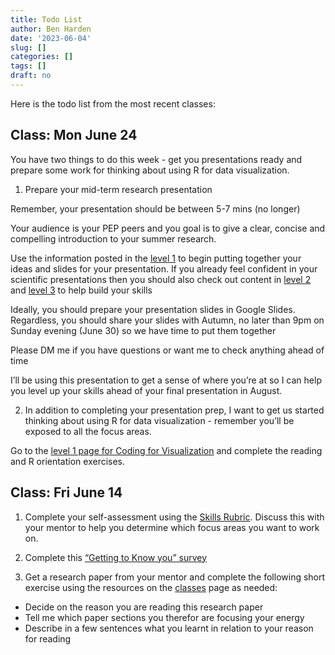 ```yaml
---
title: Todo List
author: Ben Harden
date: '2023-06-04'
slug: []
categories: []
tags: []
draft: no
---
```


Here is the todo list from the most recent classes:


## Class: Mon June 24

You have two things to do this week - get you presentations ready and prepare some work for thinking about using R for data visualization.

1. Prepare your mid-term research presentation

Remember, your presentation should be between 5-7 mins (no longer)

Your audience is your PEP peers and you goal is to give a clear, concise and compelling introduction to your summer research.

Use the information posted in the [level 1](/classes/core-skills/presentation/level-1) to begin putting together your ideas and slides for your presentation. If you already feel confident in your scientific presentations then you should also check out content in [level 2](/classes/core-skills/presentation/level-2) and [level 3](/classes/core-skills/presentation/level-3) to help build your skills

Ideally, you should prepare your presentation slides in Google Slides. Regardless, you should share your slides with Autumn, no later than 9pm on Sunday evening (June 30) so we have time to put them together 

Please DM me if you have questions or want me to check anything ahead of time

I'll be using this presentation to get a sense of where you're at so I can help you level up your skills ahead of your final presentation in August.

2. In addition to completing your presentation prep, I want to get us started thinking about using R for data visualization - remember you'll be exposed to all the focus areas. 

Go to the [level 1 page for Coding for Visualization](/classes/focus-areas/data-viz/level-1) and complete the reading and R orientation exercises. 








## Class: Fri June 14

1. Complete your self-assessment using the [Skills Rubric](/docs/pep2024_rubric.pdf). Discuss this with your mentor to help you determine which focus areas you want to work on.
1. Complete this ["Getting to Know you" survey](https://docs.google.com/forms/d/e/1FAIpQLSdqKHCQmCD4S640-ayeZ0jZiGce4K_ITpHUlEygV_fz6FZ1cQ/viewform?usp=sf_link)

1. Get a research paper from your mentor and complete the following short exercise using the resources on the [classes](/classes) page as needed:

* Decide on the reason you are reading this research paper
* Tell me which paper sections you therefor are focusing your energy
* Describe in a few sentences what you learnt in relation to your reason for reading
